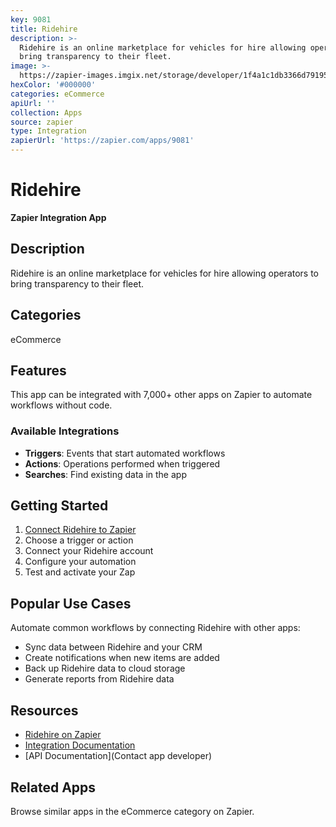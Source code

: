 ```yaml
---
key: 9081
title: Ridehire
description: >-
  Ridehire is an online marketplace for vehicles for hire allowing operators to
  bring transparency to their fleet.
image: >-
  https://zapier-images.imgix.net/storage/developer/1f4a1c1db3366d791950d027b33e5614_2.png?auto=format%2Ccompress&ixlib=python-3.0.0&q=50
hexColor: '#000000'
categories: eCommerce
apiUrl: ''
collection: Apps
source: zapier
type: Integration
zapierUrl: 'https://zapier.com/apps/9081'
---
```

# Ridehire

**Zapier Integration App**

## Description

Ridehire is an online marketplace for vehicles for hire allowing operators to bring transparency to their fleet.

## Categories

eCommerce

## Features

This app can be integrated with 7,000+ other apps on Zapier to automate workflows without code.

### Available Integrations

- **Triggers**: Events that start automated workflows
- **Actions**: Operations performed when triggered
- **Searches**: Find existing data in the app

## Getting Started

1. [Connect Ridehire to Zapier](https://zapier.com/apps/9081)
2. Choose a trigger or action
3. Connect your Ridehire account
4. Configure your automation
5. Test and activate your Zap

## Popular Use Cases

Automate common workflows by connecting Ridehire with other apps:

- Sync data between Ridehire and your CRM
- Create notifications when new items are added
- Back up Ridehire data to cloud storage
- Generate reports from Ridehire data

## Resources

- [Ridehire on Zapier](https://zapier.com/apps/9081)
- [Integration Documentation](https://zapier.com/apps/9081/integrations)
- [API Documentation](Contact app developer)

## Related Apps

Browse similar apps in the eCommerce category on Zapier.
